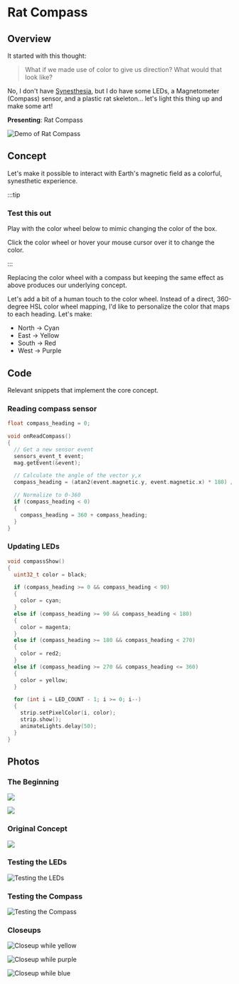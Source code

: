 
# Rat Compass

## Overview

It started with this thought:

> What if we made use of color to give us direction?
> What would that look like?

No, I don't have [Synesthesia](https://en.wikipedia.org/wiki/Synesthesia), but I do have some LEDs, a Magnetometer (Compass) sensor, and a plastic rat skeleton... let's light this thing up and make some art!

**Presenting**: Rat Compass

![Demo of Rat Compass](../_img/rat_compass.gif)

## Concept

Let's make it possible to interact with Earth's magnetic field as a colorful, synesthetic experience.

:::tip

### Test this out

Play with the color wheel below to mimic changing the color of the box.

Click the color wheel or hover your mouse cursor over it to change the color.

:::

<ColorWheel />

Replacing the color wheel with a compass but keeping the same effect as above produces our underlying concept.

<ColorWheel isCompass />

Let's add a bit of a human touch to the color wheel. Instead of a direct, 360-degree HSL color wheel mapping, I'd like to personalize the color that maps to each heading. Let's make:

- North -> Cyan
- East -> Yellow
- South -> Red
- West -> Purple

<ColorWheel personalized />

## Code

Relevant snippets that implement the core concept.

### Reading compass sensor

```c
float compass_heading = 0;

void onReadCompass()
{
  // Get a new sensor event
  sensors_event_t event;
  mag.getEvent(&event);

  // Calculate the angle of the vector y,x
  compass_heading = (atan2(event.magnetic.y, event.magnetic.x) * 180) / Pi;

  // Normalize to 0-360
  if (compass_heading < 0)
  {
    compass_heading = 360 + compass_heading;
  }
}
```

### Updating LEDs

```c
void compassShow()
{
  uint32_t color = black;

  if (compass_heading >= 0 && compass_heading < 90)
  {
    color = cyan;
  }
  else if (compass_heading >= 90 && compass_heading < 180)
  {
    color = magenta;
  }
  else if (compass_heading >= 180 && compass_heading < 270)
  {
    color = red2;
  }
  else if (compass_heading >= 270 && compass_heading <= 360)
  {
    color = yellow;
  }

  for (int i = LED_COUNT - 1; i >= 0; i--)
  {
    strip.setPixelColor(i, color);
    strip.show();
    animateLights.delay(50);
  }
}
```

## Photos

### The Beginning

![](../_img/rat_compass_v1_start.JPG)

![](../_img/rat_compass_v1_start_2.JPG)

### Original Concept

![](../_img/rat_compass_v1_concept.JPG)

### Testing the LEDs

![Testing the LEDs](../_img/rat_compass_v1_led_test.gif)

### Testing the Compass

![Testing the Compass](../_img/rat_compass_v1_test.gif)

### Closeups

![Closeup while yellow](../_img/rat_compass_v1_closeup_yellow.JPG)

![Closeup while purple](../_img/rat_compass_v1_closeup_purple.JPG)

![Closeup while blue](../_img/rat_compass_v1_closeup_blue.JPG)
